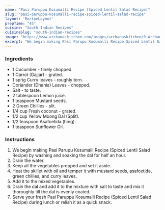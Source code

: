 ---
name: "Pasi Paruppu Kosumalli Recipe (Spiced Lentil Salad Recipe)"
slug: "pasi-paruppu-kosumalli-recipe-spiced-lentil-salad-recipe"
layout: 'RecipeLayout'
prepTime: "45"
cuisine: "South Indian Recipes"
cuisineSlug: "south-indian-recipes"
image: "https://www.archanaskitchen.com/images/archanaskitchen/0-Archanas-Kitchen-Recipes/2016/sept-23/Moong_Dal_Cucumber_Salad_Pasi_Paruppu_Kosumalli_Recipe_Navratri_Gollu_Moong_Dal_Cucumber_Salad-Pasi_Paruppu_Kosumalli_Recipe__-1.jpg"
excerpt: "We begin making Pasi Parupu Kosumalli Recipe Spiced Lentil Salad Recipe by washing and soaking the dal for half an hour"
---

### Ingredients

- 1 Cucumber - finely chopped.
- 1 Carrot (Gajjar) - grated.
- 1 sprig Curry leaves - roughly torn.
- Coriander (Dhania) Leaves - chopped.
- Salt - to taste.
- 2 tablespoon Lemon juice.
- 1 teaspoon Mustard seeds.
- 2 Green Chillies - slit.
- 1/4 cup Fresh coconut - grated.
- 1/2 cup Yellow Moong Dal (Split).
- 1/2 teaspoon Asafoetida (hing).
- 1 teaspoon Sunflower Oil.

### Instructions

1. We begin making Pasi Parupu Kosumalli Recipe (Spiced Lentil Salad Recipe) by washing and soaking the dal for half an hour.
1. Drain the water.
1. Keep all the vegetables prepped and set it aside.
1. Heat the skillet with oil and temper it with mustard seeds, asafoetida, green chillies, and curry leaves.
1. Add it to the mixed vegetables.
1. Drain the dal and add it to the mixture with salt to taste and mix it thoroughly till the dal is evenly coated.
1. Serve your fresh Pasi Paruppu Kosumalli Recipe (Spiced Lentil Salad Recipe) during lunch or relish it as a quick snack.
